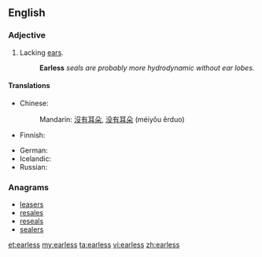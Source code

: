 ==English==

===Adjective===
{{en-adj|-}}

# Lacking [[ear]]s.
#: '''Earless''' ''seals are probably more hydrodynamic without ear lobes.''

====Translations====
{{trans-top|lacking ears}}
* Chinese:
*: Mandarin: [[沒有]][[耳朵]], [[没有]][[耳朵]] (méiyǒu ěrduo)
* Finnish: {{t-|fi|korvaton}}
{{trans-mid}}
* German: {{t-|de|ohrlos}}
* Icelandic: {{t-|is|eyrnalaus}}
* Russian: {{t+|ru|безухий|tr=bezúxij|sc=Cyrl}}
{{trans-bottom}}

===Anagrams===
* [[leasers#English|leasers]]
* [[resales#English|resales]]
* [[reseals#English|reseals]]
* [[sealers#English|sealers]]

[[et:earless]]
[[my:earless]]
[[ta:earless]]
[[vi:earless]]
[[zh:earless]]